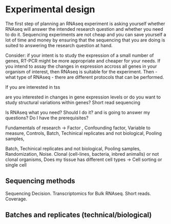 # Experimental design

The first step of planning an RNAseq experiment is asking yourself whether RNAseq will answer the intended research question and whether you need to do it. Sequencing experiments are not cheap and you can save yourself a lot of time and money by ensuring that the sequencing that you are doing is suited to answering the research question at hand.

Consider: if your intent is to study the expression of a small number of genes, RT-PCR might be more appropriate and cheaper for your needs. If you intend to assay the changes in expression accross all genes in your organism of interest, then RNAseq is suitable for the experiment. Then - what type of RNAseq - there are different protocols that can be performed.

If you are interested in tss

are you interested in changes in gene expression levels or do you want to study structural variations within genes? Short read sequencing 


Is RNAseq what you need? Should I do it? and is going to answer my questions? Do I have the prerequisites?

Fundamentals of research -> Factor , Confounding factor, Variable to measure, Controls, Batch, Techinical replicates and not biological, Pooling samples, 

Batch, Techinical replicates and not biological, Pooling samples, Randomization, Noise. Clonal (cell-lines, bacteria, inbred animalls) or not clonal organisms, Does my tissue has different cell types -> Cell sorting or single cell

## Sequencing methods

Sequencing Decision. Transcriptomics for Bulk RNAseq. Short reads. Coverage.


## Batches and replicates (technical/biological)

